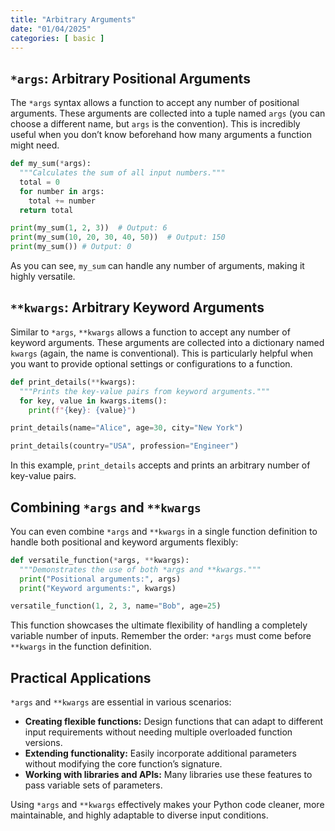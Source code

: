 ```yaml
---
title: "Arbitrary Arguments"
date: "01/04/2025"
categories: [ basic ]
---
```



## `*args`: Arbitrary Positional Arguments

The `*args` syntax allows a function to accept any number of positional arguments.  These arguments are collected into a tuple named `args` (you can choose a different name, but `args` is the convention).  This is incredibly useful when you don't know beforehand how many arguments a function might need.

```python
def my_sum(*args):
  """Calculates the sum of all input numbers."""
  total = 0
  for number in args:
    total += number
  return total

print(my_sum(1, 2, 3))  # Output: 6
print(my_sum(10, 20, 30, 40, 50))  # Output: 150
print(my_sum()) # Output: 0

```

As you can see, `my_sum` can handle any number of arguments, making it highly versatile.


## `**kwargs`: Arbitrary Keyword Arguments

Similar to `*args`, `**kwargs` allows a function to accept any number of keyword arguments.  These arguments are collected into a dictionary named `kwargs` (again, the name is conventional).  This is particularly helpful when you want to provide optional settings or configurations to a function.


```python
def print_details(**kwargs):
  """Prints the key-value pairs from keyword arguments."""
  for key, value in kwargs.items():
    print(f"{key}: {value}")

print_details(name="Alice", age=30, city="New York")

print_details(country="USA", profession="Engineer")
```

In this example, `print_details` accepts and prints an arbitrary number of key-value pairs.


## Combining `*args` and `**kwargs`

You can even combine `*args` and `**kwargs` in a single function definition to handle both positional and keyword arguments flexibly:

```python
def versatile_function(*args, **kwargs):
  """Demonstrates the use of both *args and **kwargs."""
  print("Positional arguments:", args)
  print("Keyword arguments:", kwargs)

versatile_function(1, 2, 3, name="Bob", age=25)
```

This function showcases the ultimate flexibility of handling a completely variable number of inputs.  Remember the order: `*args` must come before `**kwargs` in the function definition.


##  Practical Applications

`*args` and `**kwargs` are essential in various scenarios:

* **Creating flexible functions:**  Design functions that can adapt to different input requirements without needing multiple overloaded function versions.
* **Extending functionality:**  Easily incorporate additional parameters without modifying the core function's signature.
* **Working with libraries and APIs:** Many libraries use these features to pass variable sets of parameters.


Using `*args` and `**kwargs` effectively makes your Python code cleaner, more maintainable, and highly adaptable to diverse input conditions.

